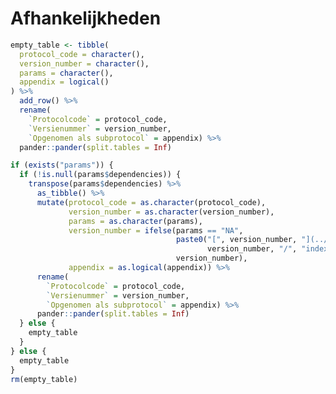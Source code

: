 # Afhankelijkheden

```{=html}
<!--
Hier niets invullen.
Indien er afhankelijkheden zijn deze invullen in de yaml sectie van `index.Rmd`
-->
```
```r
empty_table <- tibble(
  protocol_code = character(),
  version_number = character(),
  params = character(),
  appendix = logical()
) %>%
  add_row() %>%
  rename(
    `Protocolcode` = protocol_code,
    `Versienummer` = version_number,
    `Opgenomen als subprotocol` = appendix) %>%
  pander::pander(split.tables = Inf)

if (exists("params")) {
  if (!is.null(params$dependencies)) {
    transpose(params$dependencies) %>%
      as_tibble() %>%
      mutate(protocol_code = as.character(protocol_code),
             version_number = as.character(version_number),
             params = as.character(params),
             version_number = ifelse(params == "NA",
                                     paste0("[", version_number, "](../",
                                            version_number, "/", "index.html)"),
                                     version_number),
             appendix = as.logical(appendix)) %>%
      rename(
        `Protocolcode` = protocol_code,
        `Versienummer` = version_number,
        `Opgenomen als subprotocol` = appendix) %>%
      pander::pander(split.tables = Inf)
  } else {
    empty_table
  }
} else {
  empty_table
}
rm(empty_table)
```
